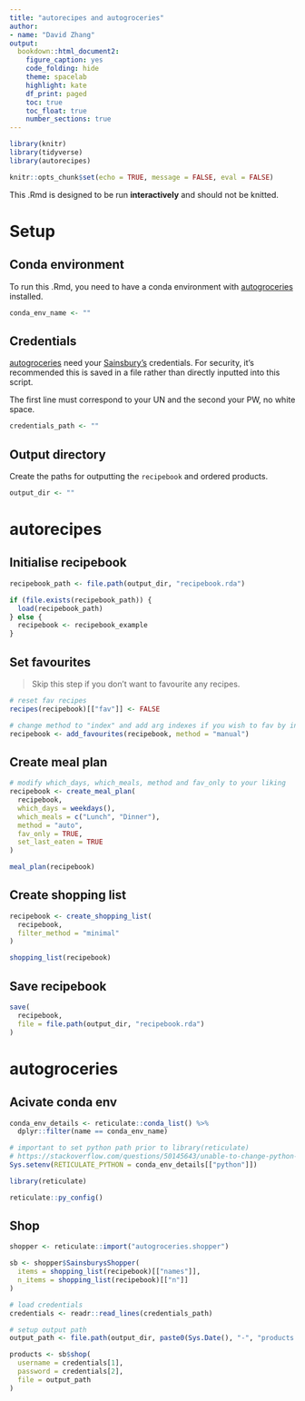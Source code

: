 ```yaml
---
title: "autorecipes and autogroceries"
author: 
- name: "David Zhang"
output: 
  bookdown::html_document2:
    figure_caption: yes
    code_folding: hide
    theme: spacelab
    highlight: kate
    df_print: paged
    toc: true
    toc_float: true
    number_sections: true
---
```


```r

library(knitr)
library(tidyverse)
library(autorecipes)

knitr::opts_chunk$set(echo = TRUE, message = FALSE, eval = FALSE)
```

This .Rmd is designed to be run **interactively** and should not be knitted. 

# Setup 

## Conda environment

To run this .Rmd, you need to have a conda environment with [autogroceries](https://github.com/dzhang32/autogroceries) installed. 

```r
conda_env_name <- ""
```

## Credentials

[autogroceries](https://github.com/dzhang32/autogroceries) need your [Sainsbury's]() credentials. For security, it's recommended this is saved in a file rather than directly inputted into this script. 

The first line must correspond to your UN and the second your PW, no white space. 

```r
credentials_path <- ""
```

## Output directory

Create the paths for outputting the `recipebook` and ordered products.

```r
output_dir <- ""
```

# autorecipes

## Initialise recipebook

```r
recipebook_path <- file.path(output_dir, "recipebook.rda")

if (file.exists(recipebook_path)) {
  load(recipebook_path)
} else {
  recipebook <- recipebook_example
}
```

## Set favourites

> Skip this step if you don't want to favourite any recipes. 

```r
# reset fav recipes
recipes(recipebook)[["fav"]] <- FALSE

# change method to "index" and add arg indexes if you wish to fav by index
recipebook <- add_favourites(recipebook, method = "manual")
```

## Create meal plan

```r
# modify which_days, which_meals, method and fav_only to your liking
recipebook <- create_meal_plan(
  recipebook,
  which_days = weekdays(),
  which_meals = c("Lunch", "Dinner"),
  method = "auto",
  fav_only = TRUE,
  set_last_eaten = TRUE
)

meal_plan(recipebook)
```

## Create shopping list 

```r
recipebook <- create_shopping_list(
  recipebook,
  filter_method = "minimal"
)

shopping_list(recipebook)
```

## Save recipebook

```r
save(
  recipebook,
  file = file.path(output_dir, "recipebook.rda")
)
```

# autogroceries

## Acivate conda env

```r
conda_env_details <- reticulate::conda_list() %>%
  dplyr::filter(name == conda_env_name)

# important to set python path prior to library(reticulate)
# https://stackoverflow.com/questions/50145643/unable-to-change-python-path-in-reticulate
Sys.setenv(RETICULATE_PYTHON = conda_env_details[["python"]])

library(reticulate)

reticulate::py_config()
```

## Shop

```r
shopper <- reticulate::import("autogroceries.shopper")

sb <- shopper$SainsburysShopper(
  items = shopping_list(recipebook)[["names"]],
  n_items = shopping_list(recipebook)[["n"]]
)

# load credentials
credentials <- readr::read_lines(credentials_path)

# setup output path
output_path <- file.path(output_dir, paste0(Sys.Date(), "-", "products.csv"))

products <- sb$shop(
  username = credentials[1],
  password = credentials[2],
  file = output_path
)
```
